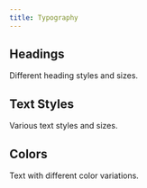 ```yaml
---
title: Typography
---
```


## Headings

Different heading styles and sizes.

<HeadingsExample/>

## Text Styles

Various text styles and sizes.

<TextExample/>

## Colors

Text with different color variations.

<ColorsExample/>
